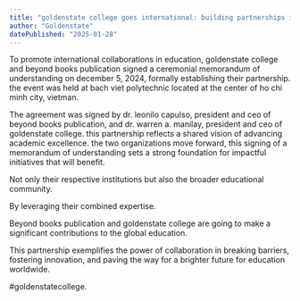 ```yaml
---
title: "goldenstate college goes international: building partnerships in education."
author: "Goldenstate"
datePublished: "2025-01-28"
---
```


To promote international collaborations in education, goldenstate college and beyond books publication signed a ceremonial memorandum of understanding on december 5, 2024, formally establishing their partnership. the event was held at bach viet polytechnic located at the center of ho chi minh city, vietman.

The agreement was signed by dr. leonilo capulso, president and ceo of beyond books publication, and dr. warren a. manilay, president and ceo of goldenstate college. this partnership reflects a shared vision of advancing academic excellence. the two organizations move forward, this signing of a memorandum of understanding sets a strong foundation for impactful initiatives that will benefit.

Not only their respective institutions but also the broader educational community.

By leveraging their combined expertise.

Beyond books publication and goldenstate college are going to make a significant contributions to the global education.

This partnership exemplifies the power of collaboration in breaking barriers, fostering innovation, and paving the way for a brighter future for education worldwide.

#goldenstatecollege.